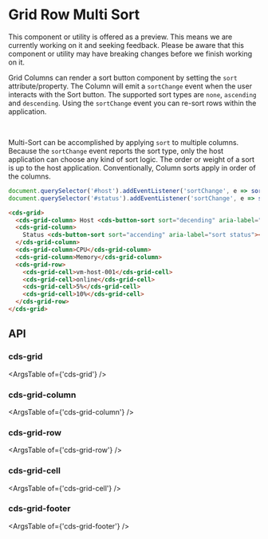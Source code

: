 
<Meta title="Data Grid (Preview)/Row Multi Sort" />

# Grid Row Multi Sort

<cds-alert-group status="warning" cds-layout="m-b:lg">
  <cds-alert>
    This component or utility is offered as a preview. This means we are currently working on it and seeking feedback.
    Please be aware that this component or utility may have breaking changes before we finish working on it.
  </cds-alert>
</cds-alert-group>

Grid Columns can render a sort button component by setting the `sort` attribute/property.
The Column will emit a `sortChange` event when the user interacts with the Sort button.
The supported sort types are `none`, `ascending` and `descending`. Using the `sortChange`
event you can re-sort rows within the application.

<Story id="stories-grid--row-multi-sort" />

<br />

Multi-Sort can be accomplished by applying `sort` to multiple columns. Because the `sortChange`
event reports the sort type, only the host application can choose any kind of sort logic. The
order or weight of a sort is up to the host application. Conventionally, Column sorts apply
in order of the columns.

```javascript
document.querySelector('#host').addEventListener('sortChange', e => sortByString(e.detail));
document.querySelector('#status').addEventListener('sortChange', e => sortByNumber(e.detail));
```

```html
<cds-grid>
  <cds-grid-column> Host <cds-button-sort sort="decending" aria-label="sort host"></cds-button-sort> </cds-grid-column>
  <cds-grid-column>
    Status <cds-button-sort sort="accending" aria-label="sort status"></cds-button-sort>
  </cds-grid-column>
  <cds-grid-column>CPU</cds-grid-column>
  <cds-grid-column>Memory</cds-grid-column>
  <cds-grid-row>
    <cds-grid-cell>vm-host-001</cds-grid-cell>
    <cds-grid-cell>online</cds-grid-cell>
    <cds-grid-cell>5%</cds-grid-cell>
    <cds-grid-cell>10%</cds-grid-cell>
  </cds-grid-row>
</cds-grid>
```

## API

### cds-grid

<ArgsTable of={'cds-grid'} />

### cds-grid-column

<ArgsTable of={'cds-grid-column'} />

### cds-grid-row

<ArgsTable of={'cds-grid-row'} />

### cds-grid-cell

<ArgsTable of={'cds-grid-cell'} />

### cds-grid-footer

<ArgsTable of={'cds-grid-footer'} />
